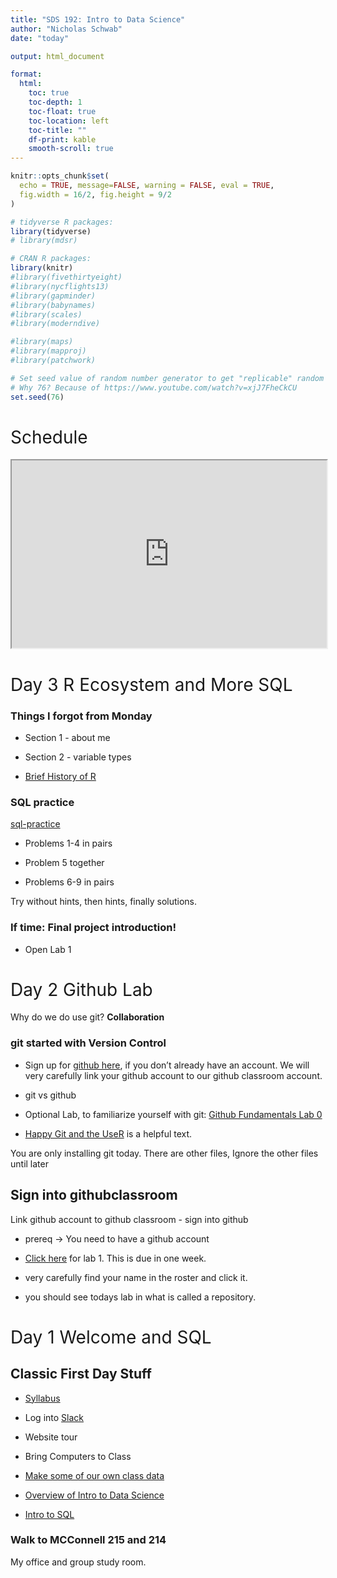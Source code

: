 ```yaml
---
title: "SDS 192: Intro to Data Science"
author: "Nicholas Schwab"
date: "today"

output: html_document

format:
  html:
    toc: true
    toc-depth: 1
    toc-float: true
    toc-location: left
    toc-title: ""
    df-print: kable
    smooth-scroll: true
---
```


```{=html}
<style>
h1{font-weight: 400;}
</style>
```
```r
knitr::opts_chunk$set(
  echo = TRUE, message=FALSE, warning = FALSE, eval = TRUE,
  fig.width = 16/2, fig.height = 9/2
)

# tidyverse R packages:
library(tidyverse)
# library(mdsr)

# CRAN R packages:
library(knitr)
#library(fivethirtyeight)
#library(nycflights13)
#library(gapminder)
#library(babynames)
#library(scales)
#library(moderndive)

#library(maps)
#library(mapproj)
#library(patchwork)

# Set seed value of random number generator to get "replicable" random numbers.
# Why 76? Because of https://www.youtube.com/watch?v=xjJ7FheCkCU
set.seed(76)
```

```{=html}
<style>
h1{font-weight: 400;}
</style>
```
# Schedule

<!-- The the wesbite for the schedule below:  -->

<!-- https://docs.google.com/spreadsheets/d/1j1Mub7lb1CJKpG-PySzdbzzgvryVQ3XrlvNgPRUcN0I/edit?usp=sharing -->

```{=html}
<iframe src="https://docs.google.com/spreadsheets/d/e/2PACX-1vTG_b6upDZcPxXB92LHYIhV1uAXgeVGaMsZ3sDRPuSQN74JdhkKhZQVjw6T68I3zsP8KGYzDSVTZW64/pubhtml?gid=0&amp;single=true&amp;widget=true&amp;headers=false&amp;gid=0&amp;range=A1:E4" width="100%" height="300">
```
</iframe>

<!-- # Day 38  -->

<!-- [Prof Cao's Post Course Survey](https://smithcollege.qualtrics.com/jfe/form/SV_dh7rSgiH2AvNUj4) -->

<!-- ::: {.callout-note collapse="FALSE"} -->

<!-- #Couple notes on website building  -->

<!-- -   Publishing the website -->

<!-- -   Adjusting the theme -->

<!-- -   Changing the icon -->

<!-- ::: -->

<!-- Website/Project 3 work day.  -->

<!-- Late work for labs 5,6,7 and 8 is due Wednesday May 1. [Fill out this form](https://forms.gle/VJZy56Y5GStmgjtC8) -->

<!-- # Day 37 -->

<!-- [Prof Cao's Post Course Survey](https://smithcollege.qualtrics.com/jfe/form/SV_dh7rSgiH2AvNUj4) -->

<!-- Intro to website building.  -->

<!-- [Final project.](https://classroom.github.com/a/LGiuwAy_)  -->

<!-- # Day 36  -->

<!-- [Prof Cao's Post Course Survey](https://smithcollege.qualtrics.com/jfe/form/SV_dh7rSgiH2AvNUj4) -->



<!-- # Day 34 SQL lab -->

<!-- Prof Cao will be in to help with the lab.  -->

<!-- [Tim made a schema for imdb](./course-materials/lectures/32_Tim_s_SQL/imdb_schema.pdf) -->

<!-- [Lab 8 SQL](https://classroom.github.com/a/ehcYv9eT) -->

<!-- # Day 33 SQL in R -->

<!-- [SQL part 2](./course-materials/in-class-activies/33_SQL-examples.qmd) -->

<!-- [dbplyr introduction](https://dbplyr.tidyverse.org/articles/dbplyr.html) -->

<!-- # Day 32 SQL with Tim Martyn -->

<!-- [SQL part 1](./course-materials/lectures/32_Tim_s_SQL/Smith-Part-I.pdf) -->

<!-- [SQL starter code](./course-materials/in-class-activies/32_SQL_starter_code.qmd) -->

<!-- [SQL Notes](./course-materials/lectures/32_Tim_s_SQL/Smith-SQL-Notes-I.pdf) -->


<!-- # This is where you got to Fall 2024 -->
<!-- # Day 36 Project 3 and Final Project -->

<!-- The final project instructions can be found [here](./course-materials/Final-Project/Project.qmd).  -->

<!-- Today and Wednesday you should mostly work on Project 3 in class -->



<!-- # Day 35 Project 3 -->

<!-- [Here is the link to project 3.](https://classroom.github.com/a/byNX6O7W)  -->

<!-- I encourage you to work with a new partner in the class to experiance what it is like working with another person on github.  -->

<!-- # Day 34 SAL guests -->

<!-- [Jon Caris and Kala'i Ellis](https://docs.google.com/presentation/d/1s6YGENIbpoSxuAcfiv_E6Lv5kRv15lDMJ9BE8BNS2uU/edit?usp=sharing) -->


<!-- # Day 33 Lab 7 Mapping Monarchs. -->

<!-- [Here is the lab for today.](https://classroom.github.com/a/OgSLZGBv) -->

<!-- It is due next Monday. -->

<!-- [Survey for Prof Coa's class](https://smithcollege.qualtrics.com/jfe/form/SV_eR2LYqtBBTu0BBI)) -->

<!-- Quiz 3 is available and due by Sunday. -->



<!-- # Day 32 Choropleth Mapping and Leaflet -->

<!-- [Choropleth Mapping](./course-materials/in-class-activies/29_Choropleth_and_Leaflet.qmd) -->



<!-- # Day 31 Mapping with simple features (sf) and shape files -->

<!-- Simple features and Shape files. -->

<!-- -   [Vermont's Geospacial Data](https://geodata.vermont.gov/) -->

<!-- -   [MA Bike Trails](https://www.mass.gov/info-details/massgis-data-bicycle-trails) -->

<!-- -   [tidygeocoder services](https://jessecambon.github.io/tidygeocoder/articles/geocoder_services.html) -->

<!-- [In class activity](./course-materials/in-class-activies/27_mapping.zip) -->

<!-- Quiz 3 on mapping is open, don't take it until after Monday's class.  -->

<!-- <!-- # Day 26 Static Mapping part 1 --> 

<!-- <!-- Announcements --> 


<!-- <!-- [Example: static maps](./course-materials/lectures/26_maps-ggplot.qmd) --> 

<!-- # Day 30 Functions and Static Maps -->

<!-- Let's finish this problem from last class.  -->


<!-- ::: {.callout-note collapse="true"} -->
<!-- # 6 scatter plots -->

<!-- Make a function that takes a df and a variable then produces a scatter plot of that variable vs cesd. Use it to plot multiple graphs of the first 6 numeric variables HELPrct. [Hint: check out the extended example from 7.7](https://mdsr-book.github.io/mdsr3e/07-iteration.html#extended-example-factors-associated-with-bmi) -->
<!-- ::: -->

<!-- [Anonymous functions](course-materials/lectures/30_anonymous_functions.qmd) -->

<!-- [Mapping Review](course-materials/lectures/30_map_review.qmd) -->

<!-- [Example: static maps](./course-materials/lectures/26_maps-ggplot.qmd) -->


<!-- # Day 29 Practice function writing in R  -->

<!-- [Chapter 7 Problem 1 and 3](https://mdsr-book.github.io/mdsr3e/07-iteration.html#iteration-exercises) -->


<!-- # Day 28 Lab 6 -->

<!-- [Lab 6](https://classroom.github.com/a/bZFal6M8) -->

<!-- # Day 27: Bonus Project 2 day? -->

<!-- Making our own functions -->

<!-- # Day 26: Iteration -->

<!-- [Lecture: `across()` and `map()`](course-materials/lectures/24_across_maps.qmd) -->

<!-- [In class activity](./course-materials/in-class-activies/24_In-classExercise-Iteration.qmd) -->

<!-- Making our own functions -->

<!-- # Day 25: Function refresher -->

<!-- [Data Masking](course-materials/lectures/24_data_masking.qmd) -->

<!-- [More on masking](https://rlang.r-lib.org/reference/topic-data-mask.html) -->

<!-- <!-- [Solution to Monday's in class activity](/course-materials/in-class-activies/day_25solutions_function_writing.html) --> 

<!-- # Day 24: Project 2 work day -->

<!-- # Day 23: Final Project: Website  -->

<!-- ::: {.callout-note collapse="true"} -->
<!-- # Website work -->

<!-- -   Make a new private repo -->

<!-- -   Move all your website files to that repo -->

<!--     -   Recall they are in your lab 1 folder. -->

<!-- -   Add your project 1 to your website.  -->

<!--     -   You could just link it to the main page -->

<!--     -   [Add it to the side bar](https://quarto.org/docs/websites/website-navigation.html#side-navigations). -->

<!-- ::: -->



<!-- ::: {.callout-note collapse="true"} -->
<!-- # Clean up your project -->

<!-- -   #| echo: False to hide code from a code chunk.  -->

<!-- -   #| eval: False to not include the output of the code.  -->

<!-- -   [More options](https://rstudio.github.io/cheatsheets/html/quarto.html) -->
<!-- ::: -->


<!-- ::: {.callout-note collapse="true"} -->
<!-- # Customize -->

<!-- -   [Formatting, sds 100 :lab 8 ](https://quarto.org/docs/authoring/markdown-basics.html) -->

<!-- -   [set a theme](https://quarto.org/docs/websites/#website-theme) -->

<!-- -   [make a custom 404](https://quarto.org/docs/websites/website-navigation.html#pages-404) -->

<!-- ::: -->

<!-- What more to do?  -->


<!-- # Day 22 -->

<!-- Project 1 grades are up and current. Please let me know if you cannot see grades on moodle.  -->

<!-- Project 2 workday -->

<!-- # Day 21  -->

<!-- Lab 5 reflection - personal information -->

<!-- Many to one join warning. -->

<!-- [Pivot Practice - Problem 5 chapter 6 ](https://mdsr-book.github.io/mdsr3e/06-dataII.html#dataII-exercises) -->

<!-- [Project 2](https://classroom.github.com/a/kprELIeW) -->

<!-- # Day 20 Pivots -->



<!-- [Reflection on Lab 4](course-materials/lectures/20_SQF.qmd) -->

<!-- [Pivots](course-materials/lectures/18_pivots.qmd) -->

<!-- We'll do Problems [Chapter 4: 1,2,5,9,(12)](https://mdsr-book.github.io/mdsr3e/04-dataI.html#dataI-exercises) in class today. [Chapter 5: 3,4](https://mdsr-book.github.io/mdsr3e/05-joins.html#join-exercises) -->

<!-- # Day 19 lab 5 -->

<!-- [POM](SDS_POM_Flyer.pdf) -->

<!-- [Map](Map_SDs_POM.pdf) -->

<!-- ::: {.callout-tip collapse="true"} -->
<!-- # lab 4 rendering/submission issues -->

<!-- before rendering: -->

<!-- -   remove the `#| eval: FALSE` in lab 4 (due Friday) -->

<!-- gitignore: -->

<!-- Don't push the `sqf_2011.csv` to github you will get an error! Its too big -->
<!-- <!-- -->

<!-- -   First save your qmd somewhere. -->

<!-- -   Uncommit your commit with `git reset --hard HEAD^` or `git reset --hard HEAD~2` -->

<!-- -   You may need to add a `.gitignore` file.--> 

<!-- -   Open the `.gitignore` file and add `sqf_2011.csv` to it. -->
<!-- ::: -->

<!-- [Lab 5](https://classroom.github.com/a/tI92Hb_z) -->


<!-- # Day 18 Joining tables -->

<!-- Exploration: How to join tables? -->

<!-- [Problems 1, 4](https://mdsr-book.github.io/mdsr3e/05-joins.html#join-exercises) -->

<!-- [Joining two tables in class exercise](https://scao53.github.io/sds192spring2023/in-class_exercises/Lec17In-classExercise-JoinTables.zip) -->

<!-- <!-- Open Quiz 2, maybe edit it!  -->

<!-- <!-- Part of day 18 should be digestion of lab 4 --> 

<!-- # Day 17 Lab 4 -->

<!-- [Lab 4 SQF](https://classroom.github.com/a/eSF9MUxn) -->

<!-- ::: {.callout-tip collapse="true"} -->
<!-- # lab 4 rendering/submission issues -->

<!-- rendering: -->

<!-- -   Note on `#| eval: FALSE` in lab 4 (due Friday) -->

<!-- gitignore: -->

<!-- Don't push the `sqf_2011.csv` to github you will get an error! Its too big<!-- -->

<!-- -   First save your qmd somewhere. -->

<!-- -   Uncommit your commit with `git reset --hard HEAD^` or `git reset --hard HEAD~2` -->

<!-- -   You may need to add a `.gitignore` file.--> 

<!-- -   Open the `.gitignore` file and add `sqf_2011.csv` to it. -->
<!-- ::: -->

<!-- # Day 16 -->

<!-- [Wrangle babynames](/course-materials/in-class-activies/Wrangling_Baby_Names.qmd) -->

<!-- ```{r} -->
<!-- #| code-fold: true -->
<!-- #| echo: true -->
<!-- #| eval: false -->

<!--  install.packages("babynames") -->

<!-- ``` -->

<!-- # Day 15 Data wrangling in one table. -->

<!-- [Lecture on the five verbs](course-materials/lectures/mdsr-the-verbs.qmd) -->

<!-- [dpylr cheatsheet for wrangling](https://nyu-cdsc.github.io/learningr/assets/data-transformation.pdf) -->

<!-- ```{r} -->
<!-- #| code-summary: "Make the Random_subset data frame." -->
<!-- #| code-fold: true -->
<!-- #| echo: true -->
<!-- #| eval: false -->



<!-- Random_subset <-  tibble::tribble( -->

<!--     ~year,~sex,   ~name,         ~n, ~prop, -->

<!--      2003, "M",     "Bilal",        146, 0.0000695, -->

<!--      1999, "F",     "Terria",        23, 0.0000118, -->

<!--      2010, "F",     "Naziyah",       45, 0.0000230, -->

<!--      1989, "F",     "Shawana",       41, 0.0000206, -->

<!--      1989, "F",     "Jessi",        210, 0.000105, -->

<!--      1928, "M",     "Tillman",       43, 0.0000377, -->

<!--      1981, "F",     "Leslee",        83, 0.0000464, -->

<!--      1981, "F",     "Sherise",       27, 0.0000151, -->

<!--      1920, "F",     "Marquerite",    26, 0.0000209, -->

<!--      1941, "M",     "Lorraine",      24, 0.0000191 -->

<!--   ) -->

<!-- ``` -->

<!-- <!-- The below is based on my NECOMMIT keynote.   --> 

<!-- <!-- [Stop and Frisk Wrangling](/course-materials/lectures/15_Wrangling_1_SQF.qmd) --> 

<!-- # Day 14 Project 1 work day -->

<!-- Working on projects together. -->

<!-- -   Consider the ethics. -->

<!-- -   You might realize you are sharing an API key. Consider what that means. -->

<!-- -   Consider code layout. -->

<!-- -   Remember to comment your code. -->

<!-- -   Follow tidyverse style guide. -->

<!-- -   Practice a pull request today. -->

<!-- -   Make your graph legible to the lay person (title, labels, source, captions, etc). -->

<!-- # Day 13 Ethics -->

<!-- <!-- Add a bit about hiring bias based on the open intro data --> 

<!-- <!-- facial recognition bias --> 

<!-- [Data Ethics](/course-materials/lectures/11_ethics.qmd) -->

<!-- [Maybe some project time]{.smallcaps} -->

<!-- # Day 12 Practice with git/ Project 1 -->

<!-- We'll practice with git in our projects. -->

<!-- [Another git lecture](course-materials/lectures/12_git.qmd) -->

<!-- [Project 1](https://classroom.github.com/a/UyQ4D2MD) -->

<!-- See moodle for project groups. -->

<!-- # Day 11 Lab 3 -->

<!-- [Link to lab 3](https://classroom.github.com/a/Nwp-FDXz) -->

<!-- ::: {.callout-warning collapse="true"} -->
<!-- # Lab 3 pitfalls -->

<!-- Step 5: part 3. To set the line color do color="green" -->

<!-- For some notes on skew: https://en.wikipedia.org/wiki/Skewness -->

<!-- `geom_bar()` counts whatever variable you give it for x. -->

<!-- reorder(categorical_var, numeric variable, function for reordering) -->

<!-- We'll discuss ethics Monday or Wednesday, read chapter 8. -->
<!-- ::: -->

<!-- # Day 10 Color theory -->

<!-- [ggplot cheatsheet](https://github.com/rstudio/cheatsheets/blob/main/data-visualization-2.1.pdf) -->

<!-- ## Colors -->

<!-- -   [Prof. Baumer's Color talk](https://beanumber.github.io/sds192/lectures/mdsr_viz_05-color.html) -->

<!-- -   Color Brewer [site](https://colorbrewer2.org/#type=sequential&scheme=BuGn&n=3) -->

<!-- -   [In class exercise](./course-materials/in-class-activies/5_color_theory.qmd) -->

<!-- ![Figure 2.26 from Modern Dive](https://moderndive.com/ModernDive_files/figure-html/flights-dodged-bar-color-tweak-1.png) -->

<!-- See moodle for project 1 partners. -->

<!-- ::: {.callout-note collapse="true"} -->
<!-- ### Git Resources -->

<!-- -   [Github Fundamentals Lab 0](https://classroom.github.com/a/GG36O-3I) -->

<!--     -   This lab is not due, it is only for reference. -->

<!-- -   [Happy Git and the UseR](https://happygitwithr.com/) -->
<!-- ::: -->

<!-- # Day 9 Taxonomy part 2 -->

<!-- <!-- [Check out lab 3](https://smithcollege-sds.github.io/sds100/lab_03_graphics.html) from sds 100 I might not have to do this. --> 

<!-- 1.  [Together: scatter plot](./course-materials/in-class-activies/3_Scatterplots.zip) -->

<!-- -   We are halfway through this open Lec02In-classExercise -->

<!-- 2.  [Solo: linegraph](./course-materials/in-class-activies/3_Line_Graph.qmd) -->

<!-- 3.  [Frequency Plots](course-materials/lectures/9_frequency_plots.qmd) -->

<!-- 4.  [Notes on Style](course-materials/lectures/5_notes_on_style.qmd) -->

<!-- <!-- <iframe width="560" height="315" src="https://www.youtube.com/embed/IRJ2Ac9vI5o?si=JMeZEIQQNGNBscno" title="YouTube video player" frameborder="0" allow="accelerometer; autoplay; clipboard-write; encrypted-media; gyroscope; picture-in-picture; web-share" allowfullscreen> --> 

<!-- <!-- </iframe> --> 

<!-- ::: {.callout-tip collapse="true"} -->
<!-- ## Lab requirements -->

<!-- -   All labs must be rendered as a pdf or self-contained html. -->

<!-- -   All code for labs must be satisfactorily commented. -->
<!-- ::: -->

<!-- # Day 8 Lab 2 -->

<!-- <!-- Note to self, update the format of lab 2 --> 

<!-- Change the format of lab 2 -->

<!-- This lab is due Wednesday at Midnight. -->

<!-- [Lab 2](https://classroom.github.com/a/CLF1ck4I) -->

<!-- # Day 7 Taxonomy -->

<!-- [Kaelen Medeiros Healthech](presentation.pdf) -->

<!-- ::: {.callout-tip collapse="true"} -->
<!-- ## Screenshots Help -->

<!-- -   [The six-fixes](https://docs.google.com/document/d/1P7IyZ4On9OlrCOhygFxjC7XhQqyw8OludwChz-uFd_o/edit) -->

<!-- Help us help you: take screenshots of your screen and post them to Slack. -->

<!-- -   macOS: Command+Shift+3 to take shot of whole screen, Command+Shift+4 to take subportion -->

<!-- -   Windows: Shift-Windows Key-S and Snip & Sketch -->

<!-- -   Linux: Print screen -->

<!-- -   Chromebook: Shift + Ctrl + Show windows -->
<!-- ::: -->

<!-- ### Lecture -->

<!-- -   [Taxonomy of graphs](course-materials/lectures/2_mdsr_viz_1_taxonomy.qmd) -->

<!-- -   Demo: How R builds a graph. -->

<!-- -   [Discussion: Taxonomy of Graphics](./course-materials/in-class-activies/3Activity_Taxonomy_of_Graphics.qmd) -->

<!-- Working directory problems with scatterplots -->

<!-- # Day 6 No Computer Data Viz -->

<!-- -   Office Hours: -->

<!--     ```          -->
<!--     -   Monday: 9:20-9:40 -->

<!--     -   Wednesday: 9:20-10:00, 1:30-2:30 pm -->
<!--     ``` -->

<!-- [Data Viz No Computers](./course-materials/lectures/1first-day-survey/Data-Viz-No-Computers.qmd) -->

<!-- [Notes on Style](course-materials/lectures/5_notes_on_style.qmd) -->

<!-- <!-- Cleaning up documents happens in sds100 [lab 8](https://smithcollege-sds.github.io/sds100/lab_08_formatting.html) --> 

<!-- <!-- [Cleaning up documents](https://quarto.org/docs/computations/execution-options.html) --> 

<!-- 9am - Guest: Cameron Haas -->

<!-- -   [Appointments](https://calendar.google.com/calendar/u/0/appointments/schedules/AcZssZ1H8Jjb0iUT1d-ZNrc1wfg0wrGjzd2bPSjdcDdgXuBGyt3A8x6LORIyVEm3-TA1NflWPkgOXsIq) -->

<!-- -   [Spinelli Center](https://www.smith.edu/academics/applied-learning-research/spinelli-center-quantitative-learning#PanelDataCnslr) -->

<!-- # Day 5 Making Functions (cont.) -->

<!-- <!-- A bit of github practice might have been good here. --> 

<!-- [Lecture: Intro to functions](course-materials/lectures/23_functions.qmd) -->

<!-- See `function_map.qmd`. -->

<!-- -   Make a function that takes the country each person is from and makes a `map()`. -->

<!-- # Day 4 Getting Data Into R Making functions -->

<!-- <!-- Students know how to store variables -->

<!-- <!-- Students know about functions and arguments --> 

<!-- <!-- Students Errors and warnings and comments --> 

<!-- Getting data into R -->

<!-- Leaflet Maps -->

<!-- [Lecture: Intro to functions](course-materials/lectures/23_functions.qmd) -->

<!-- # Day 3 Understanding File Paths -->

<!-- ::: {.callout-note collapse="true"} -->
<!-- ## Learning Goals -->

<!-- -   Understand File Structure -->

<!--     -   Filing system -->

<!-- -   Pushing, commiting and pulling from git -->

<!-- -   Strings and Vectors -->

<!-- -   Libraries, functions, arguments and parameters -->

<!-- -   Introduction to the pipe -->
<!-- ::: -->

<!-- Where are we going? -->

<!-- -   Final project Website -->

# Day 3 R Ecosystem and More SQL

::: {.callout-note collapse="true"}
### Things I forgot from Monday

-   Section 1 - about me

-   Section 2 - variable types

:::

-   [Brief History of R](./course-materials/lectures/Brief-R-history.qmd)

::: {.callout-note collapse="true"}
### SQL practice

[sql-practice](https://www.sql-practice.com/)

-   Problems 1-4 in pairs

-   Problem 5 together

-   Problems 6-9 in pairs

Try without hints, then hints, finally solutions. 

:::

::: {.callout-note collapse="true"}
### If time: Final project introduction!

- Open Lab 1

:::

# Day 2 Github Lab

<!--Note to self update github lab 1 it is out of date. updating github username, email and password should be in the terminal.-->

Why do we do use git? **Collaboration**

::: {.callout-note collapse="true"}
### git started with Version Control

-   Sign up for [github here](https://github.com/), if you don't already have an account. We will very carefully link your github account to our github classroom account.

-   git vs github

-   Optional Lab, to familiarize yourself with git: [Github Fundamentals Lab 0](https://classroom.github.com/a/GG36O-3I)

-   [Happy Git and the UseR](https://happygitwithr.com/) is a helpful text.
:::

You are only installing git today. There are other files, Ignore the other files until later

::: {.callout-note collapse="true"}
## Sign into githubclassroom

Link github account to github classroom - sign into github

-   prereq -> You need to have a github account

-   [Click here](https://classroom.github.com/a/Ca2gHqyI) for lab 1. This is due in one week. 

-   very carefully find your name in the roster and click it.

-   you should see todays lab in what is called a repository. 
:::

# Day 1 Welcome and SQL

::: {.callout-note collapse="true"}
## Classic First Day Stuff

-   [Syllabus](./course-materials/syllabus/syllabus.qmd)

-   Log into [Slack](https://www.slack.com)

-   Website tour

-   Bring Computers to Class
:::

-   [Make some of our own class data](https://docs.google.com/forms/d/e/1FAIpQLSdRR5mxYfqj5kSr1bu7dTGlMBdKdEhPG8wQ6o8iRMAY-wFAxQ/viewform?usp=sharing)

-   [Overview of Intro to Data Science](./course-materials/lectures/1_Overview_of_the_course.qmd)

-   [Intro to SQL](./course-materials/lectures/0_First_Day_SQL.qmd)




### Walk to MCConnell 215 and 214

My office and group study room.
